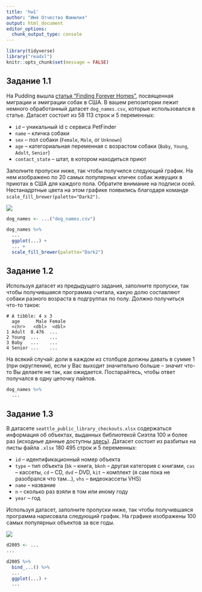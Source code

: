 ```yaml
---
title: 'hw1'
author: "Имя Отчество Фамилия"
output: html_document
editor_options: 
  chunk_output_type: console
---
```


```r
library(tidyverse)
library("readxl")
knitr::opts_chunk$set(message = FALSE)
```

## Задание 1.1

На Pudding вышла [статья "Finding Forever Homes"](https://pudding.cool/2019/10/shelters/), посвященная миграции и эмиграции собак в США. В вашем репозитории лежит немного обработанный датасет `dog_names.csv`, которые использовался в статье. Датасет состоит из 58 113 строк и 5 переменных:

* `id` -- уникальный  id с сервиса PetFinder
* `name` -- кличка собаки
* `sex` -- пол собаки (`Female`, `Male`, or `Unknown`)
* `age` -- категориальная переменная с возрастом собаки (`Baby`, `Young`, `Adult`, `Senior`)
* `contact_state` -- штат, в котором находиться приют

Заполните пропуски ниже, так чтобы получился следующий график. На нем изображено по 20 самых популярных кличек собак живущих в приютах в США для каждого пола. Обратите внимание на подписи осей. Нестанадртные цвета на этом графике появились благодаря команде `scale_fill_brewer(palette="Dark2")`.

![](01_dog_names.png)

```r
dog_names <- ...("dog_names.csv")

dog_names %>% 
  ...
  ggplot(...) +
  ... +
  scale_fill_brewer(palette="Dark2")
```

## Задание 1.2

Используя датасет из предыдущего задания, заполните пропуски, так чтобы получившаяся программа считала, какую долю составляют собаки разного возраста в подгруппах по полу. Должно получиться что-то такое:

```
# A tibble: 4 x 3
  age      Male Female
  <chr>   <dbl>  <dbl>
1 Adult  0.476  ...
2 Young  ...    ...
3 Baby   ...    ...
4 Senior ...    ...
```

На всякий случай: доли в каждом из столбцов должны давать в сумме 1 (при округлении), если у Вас выходит значительно больше -- значит что-то Вы делаете не так, как ожидается. Постарайтесь, чтобы ответ получался в одну цепочку пайпов.

```r
dog_names %>% 
  ...

```

## Задание 1.3

В датасете `seattle_public_library_checkouts.xlsx` содержаться информация об объектах, выданных библиотекой Сиэтла 100 и более раз (исходные данные доступны [здесь](https://data.seattle.gov/dataset/Checkouts-by-Title-Physical-Items-/3h5r-qv5w)). Датасет состоит из разбитых на листы файла `.xlsx` 180 495 строк и  5 переменных:

* `id` -- идентификационный номер объекта
* `type` -- тип объекта (`bk` -- книга, `bknh` -- другая категория с книгами, `cas` -- кассеты, `cd` -- CD, `dvd` -- DVD, `kit` -- комплект (я сам пока не разобрался что там...), `vhs` -- видеокассеты VHS)
* `name` -- название
* `n` -- сколько раз взяли в том или иному году
* `year` -- год

Используя датасет, заполните пропуски ниже, так чтобы получившаяся программа нарисовала следующий график. На графике изображены 100 самых популярных объектов за все годы.

![](02_seattle.png)
  
```r
d2005 <- ...
...

d2005 %>% 
  bind_...() %>% 
  ...
  ggplot(...) +
  ...
```


